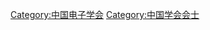 [[Category:中国电子学会|Category:中国电子学会]]
[[Category:中国学会会士|Category:中国学会会士]]
{{Hatnote|本分类的主题不是'''中国电子学会会员'''}}
